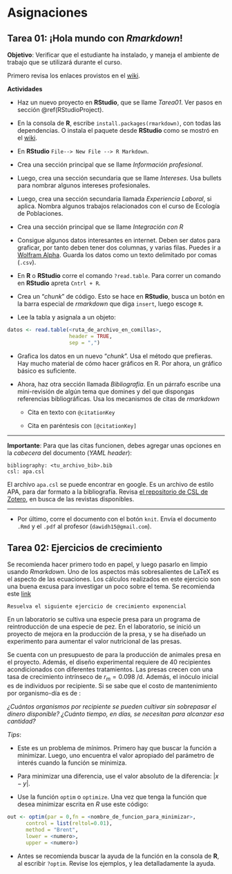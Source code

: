 # Asignaciones

## Tarea 01: ¡Hola mundo con *Rmarkdown*!

**Objetivo**: Verificar que el estudiante ha instalado, y maneja el ambiente de trabajo que se utilizará durante el curso.

Primero revisa los enlaces provistos en el  [wiki](https://github.com/dawidh15/dinPob/wiki/02-Instalaci%C3%B3n-del-software-necesario#prueba-con-rmarkdown).

**Actividades**

-  Haz un nuevo proyecto en **RStudio**, que se llame *Tarea01*. Ver pasos en sección \@ref(RStudioProject).

- En la consola de **R**, escribe `install.packages(rmarkdown)`, con todas las dependencias. O instala el paquete desde **RStudio** como se mostró en el [wiki](https://github.com/dawidh15/dinPob/wiki/02-Instalaci%C3%B3n-del-software-necesario).

-  En **RStudio** `File--> New File --> R Markdown`.

-  Crea una sección principal que se llame *Información profesional*.

-  Luego, crea una sección secundaria que se llame *Intereses*. Usa bullets para nombrar algunos intereses profesionales.

-  Luego, crea una sección secundaria llamada *Experiencia Laboral*, si aplica. Nombra algunos trabajos relacionados con el curso de Ecología de Poblaciones.

-  Crea una sección principal que se llame *Integración con R*

- Consigue algunos datos interesantes en internet. Deben ser datos para graficar, por tanto deben tener dos columnas, y varias filas. Puedes ir a [Wolfram Alpha](https://www.wolframalpha.com/). Guarda los datos como un texto delimitado por comas (`.csv`).

-  En **R** o **RStudio** corre el comando `?read.table`. Para correr un comando en **RStudio** apreta `Cntrl + R`.

-  Crea un "*chunk*" de código. Esto se hace en **RStudio**, busca un botón en la barra especial de *rmarkdown* que diga `insert`, luego escoge `R`.

-  Lee la tabla y asignala a un objeto:

```r
datos <- read.table(<ruta_de_archivo_en_comillas>,
                    header = TRUE,
                    sep = ",")
```


-  Grafica los datos en un nuevo "*chunk*". Usa el método que prefieras. Hay mucho material de cómo hacer gráficos en R. Por ahora, un gráfico básico es suficiente.

- Ahora, haz otra sección llamada *Bibliografía*. En un párrafo escribe una mini-revisión de algún tema que domines y del que dispongas referencias bibliográficas. Usa los mecanismos de citas de *rmarkdown*

    - Cita en texto con `@citationKey`
    
    - Cita en paréntesis con `[@citationKey]`
    
***

**Importante**: Para que las citas funcionen, debes agregar unas opciones en la *cabecera* del documento (*YAML header*):

```
bibliography: <tu_archivo_bib>.bib
csl: apa.csl
```

El archivo `apa.csl` se puede encontrar en google. Es un archivo de estilo APA, para dar formato a la bibliografía. Revisa [el repositorio de CSL de Zotero](https://www.zotero.org/styles), en busca de las revistas disponibles.

***

-  Por último, corre el documento con el botón `knit`. Envía el documento `.Rmd` y el `.pdf` al profesor (`dawidh15@gmail.com`).


\newpage

## Tarea 02: Ejercicios de crecimiento

 Se recomienda hacer primero todo en papel, y luego pasarlo en limpio usando *Rmarkdown*. Uno de los aspectos más sobresalientes de LaTeX es el aspecto de las ecuaciones. Los cálculos realizados en este ejercicio son una buena excusa para investigar un poco sobre el tema. Se recomienda este [link](https://en.wikibooks.org/wiki/LaTeX/Mathematics)

\setcounter{exercise}{0}

```exercise
Resuelva el siguiente ejercicio de crecimiento exponencial
```

En un laboratorio se cultiva una especie presa para un programa de reintroducción de una especie de pez. En el laboratorio, se inició un proyecto de mejora en la producción de la presa, y se ha diseñado un experimento para aumentar el valor nutricional de las presas.

Se cuenta con un presupuesto de \SI{2e6}{\text{CRC}} para la producción de animales presa en el proyecto. Además, el diseño experimental requiere de 40 recipientes acondicionados con diferentes tratamientos. Las presas crecen con una tasa de crecimiento intrínseco  de $r_m = \SI{0.098}{\per\day}$. Además, el inóculo inicial es de \num{1000} individuos por recipiente. Si se sabe que el costo de mantenimiento por organismo-día es de \SI{0.5}{\text{CRC}\per(\text{ind}.\day)}:

*¿Cuántos organismos por recipiente se pueden cultivar sin sobrepasar el dinero disponible?  ¿Cuánto tiempo, en días, se necesitan para alcanzar esa cantidad?*

*Tips*:

- Este es un problema de mínimos. Primero hay que buscar la función a minimizar. Luego, uno encuentra el valor apropiado del parámetro de interés cuando la función se minimiza.

- Para minimizar una diferencia, use el valor absoluto de la diferencia:  $\left| x - y\right|$.

- Use la función `optim` o `optimize`. Una vez que tenga la función que desea minimizar escrita en *R* use este código:

```r
out <- optim(par = 0,fn = <nombre_de_funcion_para_minimizar>,
      control = list(reltol=0.01),
      method = "Brent", 
      lower = <numero>, 
      upper = <numero>)
```

- Antes se recomienda buscar la ayuda de la función en la consola de **R**, al escribir `?optim`.  Revise los ejemplos, y lea detalladamente la ayuda.
